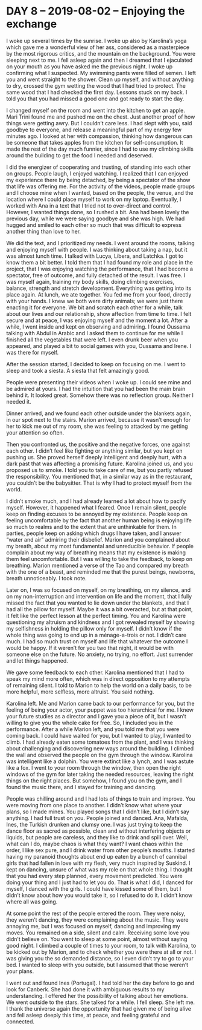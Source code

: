 # DAY 8 – 2019-08-02 – Enjoying the exchange

I woke up several times by the sunrise. I woke up also by Karolina’s yoga which gave me a wonderful view of her ass, considered as a masterpiece by the most rigorous critics, and the mountain on the background. You were sleeping next to me. I fell asleep again and then I dreamed that I ejaculated on your mouth as you have asked me the previous night. I woke up confirming what I suspected. My swimming pants were filled of semen. I left you and went straight to the shower. Clean up myself, and without anything to dry, crossed the gym wetting the wood that I had tried to protect. The same wood that I had checked the first day. Lessons stuck on my back. I told you that you had missed a good one and got ready to start the day. 

I changed myself on the room and went into the kitchen to get an apple. Mari Trini found me and pushed me on the chest. Just another proof of how things were getting awry. But I couldn’t care less. I had slept with you, said goodbye to everyone, and release a meaningful part of my energy few minutes ago. I looked at her with compassion, thinking how dangerous can be someone that takes apples from the kitchen for self-consumption. It made the rest of the day much funnier, since I had to use my climbing skills around the building to get the food I needed and deserved.  

I did the energizer of cooperating and trusting, of standing into each other on groups. People laugh, I enjoyed watching. I realized that I can enjoyed my experience there by being detached, by being a spectator of the show that life was offering me. For the activity of the videos, people made groups and I choose mine when I wanted, based on the people, the venue, and the location where I could place myself to work on my laptop. Eventually, I worked with Ana in a text that I tried not to over-direct and control. However, I wanted things done, so I rushed a bit. Ana had been lovely the previous day, while we were saying goodbye and she was high. We had hugged and smiled to each other so much that was difficult to express another thing than love to her. 

We did the text, and I prioritized my needs. I went around the rooms, talking and enjoying myself with people. I was thinking about taking a nap, but it was almost lunch time. I talked with Lucya, Libera, and Latchka. I got to know them a bit better. I told them that I had found my role and place in the project, that I was enjoying watching the performance, that I had become a spectator, free of outcome, and fully detached of the result. I was free. I was myself again, training my body skills, doing climbing exercises, balance, strength and stretch development. Everything was getting into its place again. 
At lunch, we ate together. You fed me from your food, directly with your hands. I knew we both were dirty animals; we were just there enacting it for everyone. We bit and scratch each other for a while, talk about our lives and our relationship, show affection from time to time. I felt secure and at peace, I was enjoying myself and the moment a lot. After a while, I went inside and kept on observing and admiring. I found Oussama talking with Abdul in Arabic and I asked them to continue for me while I finished all the vegetables that were left. I even drunk beer when you appeared, and played a bit to social games with you, Oussama and Irene. I was there for myself. 

After the session started, I decided to keep on focusing on me. I went to sleep and took a siesta. A siesta that felt amazingly good.

People were presenting their videos when I woke up. I could see mine and be admired at yours. I had the intuition that you had been the main brain behind it. It looked great. Somehow there was no reflection group. Neither I needed it.  

Dinner arrived, and we found each other outside under the blankets again, in our spot next to the stairs. Marion arrived, because it wasn’t enough for her to kick me out of my room, she was feeling to attacked by me getting your attention so often. 

Then you confronted us, the positive and the negative forces, one against each other. I didn’t feel like fighting or anything similar, but you kept on pushing us. She proved herself deeply intelligent and deeply hurt, with a dark past that was affecting a promising future. Karolina joined us, and you proposed us to smoke. I told you to take care of me, but you partly refused the responsibility. You mentioned that, in a similar way as in the restaurant, you couldn’t be the babysitter. That is why I had to protect myself from the world. 

I didn’t smoke much, and I had already learned a lot about how to pacify myself. However, it happened what I feared. Once I remain silent, people keep on finding excuses to be annoyed by my existence. People keep on feeling uncomfortable by the fact that another human being is enjoying life so much to realms and to the extent that are unthinkable for them. In parties, people keep on asking which drugs I have taken, and I answer “water and air” admiring their disbelief. Marion and you complained about my breath, about my most fundamental and unreducible behavior. If people complain about my way of breathing means that my existence is making them feel uncomfortable. But I was willing to take the feedback, to keep on breathing. Marion mentioned a verse of the Tao and compared my breath with the one of a beast, and reminded me that the purest beings, newborns, breath unnoticeably. I took note.

Later on, I was so focused on myself, on my breathing, on my silence, and on my non-interruption and intervention on life and the moment, that I fully missed the fact that you wanted to lie down under the blankets, and that I had all the pillow for myself. Maybe it was a bit overacted, but at that point, it felt like the perfect lesson at the perfect timing. You and Karolina were questioning my altruism and kindness and I got revealed myself by showing my selfishness in holding the pillow only for myself. I didn’t know if the whole thing was going to end up in a ménage-a-trois or not. I didn’t care much. I had so much trust on myself and life that whatever the outcome I would be happy. If it weren’t for you two that night, it would be with someone else on the future. No anxiety, no trying, no effort. Just surrender and let things happened. 

We gave some feedback to each other. Karolina mentioned that I had to speak my mind more often, which was in direct opposition to my attempts of remaining silent. I told to Marion to help the world on a daily basis, to be more helpful, more selfless, more altruist. You said nothing. 

Karolina left. Me and Marion came back to our performance for you, but the feeling of being your actor, your puppet was too hierarchical for me. I knew your future studies as a director and I gave you a piece of it, but I wasn’t willing to give you the whole cake for free. So, I included you in the performance. After a while Marion left, and you told me that you were coming back. I could have waited for you, but I wanted to play, I wanted to climb. I had already eaten some tomatoes from the plant, and I was thinking about challenging and discovering new ways around the building. I climbed the wall and observed the people on the gym through the window. Karolina was intelligent like a dolphin. You were extinct like a lynch, and I was astute like a fox. I went to your room through the window, then open the right windows of the gym for later taking the needed resources, leaving the right things on the right places. But somehow, I found you on the gym, and I found the music there, and I stayed for training and dancing. 

People was chilling around and I had lots of things to train and improve. You were moving from one place to another. I didn’t know what where your plans, so I made mines. You played songs that I didn’t like, but I didn’t say anything. I had full trust on you. People joined and danced. Ana, Mafalda, Ines, the Turkish drunken and clumsy one. I was just trying to keep the dance floor as sacred as possible, clean and without interfering objects or liquids, but people are careless, and they like to drink and spill over. Well, what can I do, maybe chaos is what they want? I want chaos within the order, I like sex pure, and I drink water from other people’s mouths. I started having my paranoid thoughts about end up eaten by a bunch of cannibal girls that had fallen in love with my flesh, very much inspired by Suskind. I kept on dancing, unsure of what was my role on that whole thing. I thought that you had every step planned, every movement predicted. You were doing your thing and I just had to let you do. That is what I did, I danced for myself, I danced with the girls. I could have kissed some of them, but I didn’t know about how you would take it, so I refused to do it. I didn’t know where all was going.

At some point the rest of the people entered the room. They were noisy, they weren’t dancing, they were complaining about the music. They were annoying me, but I was focused on myself, dancing and improving my moves. You remained on a side, silent and calm. Receiving some love you didn’t believe on. You went to sleep at some point, almost without saying good night. I climbed a couple of times to your room, to talk with Karolina, to be kicked out by Marion, and to check whether you were there at all or not. I was giving you the so demanded distance, so I even didn’t try to go to your bed. I wanted to sleep with you outside, but I assumed that those weren’t your plans. 

I went out and found Ines (Portugal). I had told her the day before to go and look for Canberk. She had done it with ambiguous results to my understanding. I offered her the possibility of talking about her emotions. We went outside to the stars. She talked for a while. I fell sleep. She left me. I thank the universe again the opportunity that had given me of being alive and fell asleep deeply this time, at peace, and feeling grateful and connected. 
